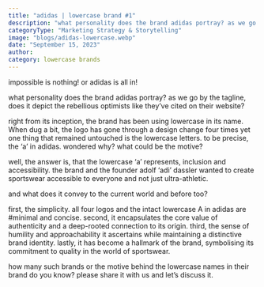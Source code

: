 ```yaml
---
title: "adidas | lowercase brand #1"
description: "what personality does the brand adidas portray? as we go by the tagline, does it depict the rebellious optimists like they’ve cited on their website?"
categoryType: "Marketing Strategy & Storytelling"
image: "blogs/adidas-lowercase.webp"
date: "September 15, 2023"
author:
category: lowercase brands
---
```


impossible is nothing! or adidas is all in!

what personality does the brand adidas portray? as we go by the tagline, does it depict the rebellious optimists like they’ve cited on their website?

right from its inception, the brand has been using lowercase in its name. When dug a bit, the logo has gone through a design change four times yet one thing that remained untouched is the lowercase letters. to be precise, the ‘a’ in adidas. wondered why? what could be the motive?

well, the answer is, that the lowercase ‘a’ represents, inclusion and accessibility. the brand and the founder adolf ‘adi’ dassler wanted to create sportswear accessible to everyone and not just ultra-athletic.

and what does it convey to the current world and before too?

first, the simplicity. all four logos and the intact lowercase A in adidas are #minimal and concise. second, it encapsulates the core value of authenticity and a deep-rooted connection to its origin. third, the sense of humility and approachability it ascertains while maintaining a distinctive brand identity. lastly, it has become a hallmark of the brand, symbolising its commitment to quality in the world of sportswear.

how many such brands or the motive behind the lowercase names in their brand do you know? please share it with us and let’s discuss it.
